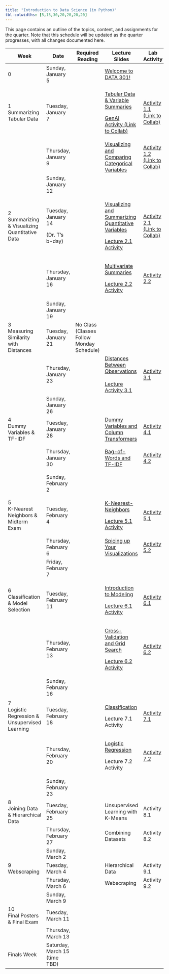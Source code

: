 ```yaml
---
title: "Introduction to Data Science (in Python)"
tbl-colwidths: [5,15,30,20,20,20,20]
---
```


This page contains an outline of the topics, content, and assignments for the quarter. Note that this schedule will be updated as the quarter progresses, with all changes documented here.

+-----------------------------------------------+-------------------------------+-------------------------------------------+-------------------------------------------------------------------------------------------------------------------------------------------------------------------------+--------------------------------------------------------------------------------------------------------------------------------------------------------+----------------------------------------------------------------------------------------------------------+---------------------------------------------------------------------------------+
| Week                                          | Date                          | Required Reading                          | Lecture Slides                                                                                                                                                          | Lab Activity                                                                                                                                           | Weekly Assignment                                                                                        | Exams & Project                                                                 |
+===============================================+===============================+===========================================+=========================================================================================================================================================================+========================================================================================================================================================+==========================================================================================================+=================================================================================+
| 0                                             | Sunday, January 5             |                                           | [Welcome to DATA 301!](/slides/00-welcome.qmd "Welcome to DATA 301!")                                                                                                   |                                                                                                                                                        |                                                                                                          |                                                                                 |
+-----------------------------------------------+-------------------------------+-------------------------------------------+-------------------------------------------------------------------------------------------------------------------------------------------------------------------------+--------------------------------------------------------------------------------------------------------------------------------------------------------+----------------------------------------------------------------------------------------------------------+---------------------------------------------------------------------------------+
| 1 Summarizing Tabular Data                    | Tuesday, January 7            |                                           | [Tabular Data & Variable Summaries](/slides/01-tabular-data-summaries.qmd "Tabular Data & Variable Summaries")                                                          | [Activity 1.1 (Link to Collab)](https://colab.research.google.com/drive/1L7vRYObMyqvWWlFaEnZqEJQjpHsWu690?usp=sharing "Activity 1.1 (Link to Collab)") |                                                                                                          |                                                                                 |
|                                               |                               |                                           |                                                                                                                                                                         |                                                                                                                                                        |                                                                                                          |                                                                                 |
|                                               |                               |                                           | [GenAI Activity (Link to Collab)](https://colab.research.google.com/drive/1QNGwd_33HqvANn4ZO8BVbCvmnzMJd28c?usp=sharing "GenAI Activity (Link to Collab)")              |                                                                                                                                                        |                                                                                                          |                                                                                 |
+-----------------------------------------------+-------------------------------+-------------------------------------------+-------------------------------------------------------------------------------------------------------------------------------------------------------------------------+--------------------------------------------------------------------------------------------------------------------------------------------------------+----------------------------------------------------------------------------------------------------------+---------------------------------------------------------------------------------+
|                                               | Thursday, January 9           |                                           | [Visualizing and Comparing Categorical Variables](/slides/02-conditional-distributions.qmd "Visualizing and Comparing Categorical Variables")                           | [Activity 1.2 (Link to Collab)](https://colab.research.google.com/drive/1xF6ZnCrvrmbv-K8YUmKOSRpDArr6LhJ7?usp=sharing "Activity 1.2 (Link to Collab)") | [Lab 1A](https://colab.research.google.com/drive/1oJjaV-ci0zaQpxigDJhaV59J7IR9MGu5?usp=sharing "Lab 1A") |                                                                                 |
|                                               |                               |                                           |                                                                                                                                                                         |                                                                                                                                                        |                                                                                                          |                                                                                 |
|                                               |                               |                                           |                                                                                                                                                                         |                                                                                                                                                        | [Lab 1B](https://colab.research.google.com/drive/1Ow4hOxqVdxY7nSuhqTuBGWRWWH3c2ZFX?usp=sharing "Lab 1B") |                                                                                 |
+-----------------------------------------------+-------------------------------+-------------------------------------------+-------------------------------------------------------------------------------------------------------------------------------------------------------------------------+--------------------------------------------------------------------------------------------------------------------------------------------------------+----------------------------------------------------------------------------------------------------------+---------------------------------------------------------------------------------+
|                                               | Sunday, January 12            |                                           |                                                                                                                                                                         |                                                                                                                                                        | Lab 1A, 1B Due by Midnight                                                                               |                                                                                 |
+-----------------------------------------------+-------------------------------+-------------------------------------------+-------------------------------------------------------------------------------------------------------------------------------------------------------------------------+--------------------------------------------------------------------------------------------------------------------------------------------------------+----------------------------------------------------------------------------------------------------------+---------------------------------------------------------------------------------+
| 2 Summarizing & Visualizing Quantitative Data | Tuesday, January 14           |                                           | [Visualizing and Summarizing Quantitative Variables](/slides/03-quantitative-variables.qmd "Visualizing and Summarizing Quantitative Variables")                        | [Activity 2.1 (Link to Collab)](https://colab.research.google.com/drive/1XBzyo6WxGv9JesWvFl-JoMsk_fIIwZHs?usp=sharing "Activity 2.1 (Link to Collab)") |                                                                                                          |                                                                                 |
|                                               |                               |                                           |                                                                                                                                                                         |                                                                                                                                                        |                                                                                                          |                                                                                 |
|                                               | (Dr. T's b-day)               |                                           | [Lecture 2.1 Activity](https://colab.research.google.com/drive/1coXx5_Kij_xKWhCd2rNWlrjOm8p5cwaj?usp=sharing "Lecture 2.1 Activity")                                    |                                                                                                                                                        |                                                                                                          |                                                                                 |
+-----------------------------------------------+-------------------------------+-------------------------------------------+-------------------------------------------------------------------------------------------------------------------------------------------------------------------------+--------------------------------------------------------------------------------------------------------------------------------------------------------+----------------------------------------------------------------------------------------------------------+---------------------------------------------------------------------------------+
|                                               | Thursday, January 16          |                                           | [Multivariate Summaries](/slides/04-group-by.qmd "Multivariate Summaries")                                                                                              | [Activity 2.2](https://colab.research.google.com/drive/1z04uCd6DHJ7Ln6zPQORCMqzXgELVPi6s?usp=sharing "Activity 2.2")                                   | [Lab 2A](https://colab.research.google.com/drive/1gTvmY1vMzSweF1tjKP83gfZ4breo1VYc?usp=sharing "Lab 2A") |                                                                                 |
|                                               |                               |                                           |                                                                                                                                                                         |                                                                                                                                                        |                                                                                                          |                                                                                 |
|                                               |                               |                                           | [Lecture 2.2 Activity](https://colab.research.google.com/drive/1jjxyhLnN0BGQXcDYFxH241IbJR6dfG3u?usp=sharing "Lecture 2.2 Activity")                                    |                                                                                                                                                        | [Lab 2B](https://colab.research.google.com/drive/1hOiHuLV2W0BrGShCmFwou61UEPkX8TZD?usp=sharing)          |                                                                                 |
+-----------------------------------------------+-------------------------------+-------------------------------------------+-------------------------------------------------------------------------------------------------------------------------------------------------------------------------+--------------------------------------------------------------------------------------------------------------------------------------------------------+----------------------------------------------------------------------------------------------------------+---------------------------------------------------------------------------------+
|                                               | Sunday, January 19            |                                           |                                                                                                                                                                         |                                                                                                                                                        | Lab 2A, 2B Due by Midnight                                                                               |                                                                                 |
+-----------------------------------------------+-------------------------------+-------------------------------------------+-------------------------------------------------------------------------------------------------------------------------------------------------------------------------+--------------------------------------------------------------------------------------------------------------------------------------------------------+----------------------------------------------------------------------------------------------------------+---------------------------------------------------------------------------------+
| 3\                                            | Tuesday, January 21           | No Class (Classes Follow Monday Schedule) |                                                                                                                                                                         |                                                                                                                                                        |                                                                                                          |                                                                                 |
| Measuring Similarity with Distances           |                               |                                           |                                                                                                                                                                         |                                                                                                                                                        |                                                                                                          |                                                                                 |
+-----------------------------------------------+-------------------------------+-------------------------------------------+-------------------------------------------------------------------------------------------------------------------------------------------------------------------------+--------------------------------------------------------------------------------------------------------------------------------------------------------+----------------------------------------------------------------------------------------------------------+---------------------------------------------------------------------------------+
|                                               | Thursday, January 23          |                                           | [Distances Between Observations](/slides/05-distances.qmd "Distances Between Observations")\                                                                            | [Activity 3.1](https://colab.research.google.com/drive/1WMw9KsoGkIH55q3GraqHJlEe7L64Bk7Y?usp=sharing "Activity 3.1")                                   | [Lab 3](https://colab.research.google.com/drive/1qAvJw5w0Ubng9SCGjN_4y5puUBHg1Zd3?usp=sharing "Lab 3")   |                                                                                 |
|                                               |                               |                                           | \                                                                                                                                                                       |                                                                                                                                                        |                                                                                                          |                                                                                 |
|                                               |                               |                                           | [Lecture Activity 3.1](https://colab.research.google.com/drive/1xly33T6Bzx-85peCe-2O9elkbgM97NIW?usp=sharing)                                                           |                                                                                                                                                        |                                                                                                          |                                                                                 |
+-----------------------------------------------+-------------------------------+-------------------------------------------+-------------------------------------------------------------------------------------------------------------------------------------------------------------------------+--------------------------------------------------------------------------------------------------------------------------------------------------------+----------------------------------------------------------------------------------------------------------+---------------------------------------------------------------------------------+
|                                               | Sunday, January 26            |                                           |                                                                                                                                                                         |                                                                                                                                                        | Lab 3 Due by Midnight                                                                                    |                                                                                 |
+-----------------------------------------------+-------------------------------+-------------------------------------------+-------------------------------------------------------------------------------------------------------------------------------------------------------------------------+--------------------------------------------------------------------------------------------------------------------------------------------------------+----------------------------------------------------------------------------------------------------------+---------------------------------------------------------------------------------+
| 4\                                            | Tuesday, January 28           |                                           | [Dummy Variables and Column Transformers](/slides/06-preprocessing.qmd "Dummy Variables and Column Transformers")                                                       | [Activity 4.1](https://colab.research.google.com/drive/1Xzx2cKhxH6I6iYtcOakWVeE8zaDnz0Po?usp=sharing "Activity 4.1")                                   |                                                                                                          |                                                                                 |
| Dummy Variables & TF-IDF                      |                               |                                           |                                                                                                                                                                         |                                                                                                                                                        |                                                                                                          |                                                                                 |
+-----------------------------------------------+-------------------------------+-------------------------------------------+-------------------------------------------------------------------------------------------------------------------------------------------------------------------------+--------------------------------------------------------------------------------------------------------------------------------------------------------+----------------------------------------------------------------------------------------------------------+---------------------------------------------------------------------------------+
|                                               | Thursday, January 30          |                                           | [Bag-of-Words and TF-IDF](/slides/07-text-data.qmd "Bag-of-Words and TF-IDF")                                                                                           | [Activity 4.2](https://colab.research.google.com/drive/1iJd-1hy4Tg5S_EgGH1eL7dqnKktoqjrG?usp=sharing "Activity 4.2")                                   | [Lab 4A](https://colab.research.google.com/drive/1ZMVQ_jkL9tnwWJANtx4wNC9gsCHby-0g?usp=sharing "Lab 4A") |                                                                                 |
|                                               |                               |                                           |                                                                                                                                                                         |                                                                                                                                                        |                                                                                                          |                                                                                 |
|                                               |                               |                                           |                                                                                                                                                                         |                                                                                                                                                        | [Lab 4B](https://colab.research.google.com/drive/1zpwRCxvl0ePC766nt6eNa2E0gJp-Ot3A?usp=sharing "Lab 4B") |                                                                                 |
+-----------------------------------------------+-------------------------------+-------------------------------------------+-------------------------------------------------------------------------------------------------------------------------------------------------------------------------+--------------------------------------------------------------------------------------------------------------------------------------------------------+----------------------------------------------------------------------------------------------------------+---------------------------------------------------------------------------------+
|                                               | Sunday, February 2            |                                           |                                                                                                                                                                         |                                                                                                                                                        | Lab 4A, 4B Due by Midnight                                                                               |                                                                                 |
+-----------------------------------------------+-------------------------------+-------------------------------------------+-------------------------------------------------------------------------------------------------------------------------------------------------------------------------+--------------------------------------------------------------------------------------------------------------------------------------------------------+----------------------------------------------------------------------------------------------------------+---------------------------------------------------------------------------------+
| 5\                                            | Tuesday, February 4           |                                           | [K-Nearest-Neighbors](/slides/08-knn.qmd "K-Nearest-Neighbors")                                                                                                         | [Activity 5.1](https://colab.research.google.com/drive/1uhyxxUBdLpEV-OKtMkNsCtWyS49l3LC8?usp=sharing "Activity 5.1")                                   |                                                                                                          |                                                                                 |
| K-Nearest Neighbors & Midterm Exam            |                               |                                           |                                                                                                                                                                         |                                                                                                                                                        |                                                                                                          |                                                                                 |
|                                               |                               |                                           | [Lecture 5.1 Activity](https://colab.research.google.com/drive/1SXxuLKCZsTB2Hl7WC3xE6MBiO1o_9VmY?usp=sharing "Lecture 5.1 Activity")                                    |                                                                                                                                                        |                                                                                                          |                                                                                 |
+-----------------------------------------------+-------------------------------+-------------------------------------------+-------------------------------------------------------------------------------------------------------------------------------------------------------------------------+--------------------------------------------------------------------------------------------------------------------------------------------------------+----------------------------------------------------------------------------------------------------------+---------------------------------------------------------------------------------+
|                                               | Thursday, February 6          |                                           | [Spicing up Your Visualizations](https://docs.google.com/presentation/d/1ZIBJzHWQFJtsQzkak0W-Z5RxT-0wSrvGPckXxhs8M-c/edit?usp=sharing "Spicing up Your Visualizations") | [Activity 5.2](https://colab.research.google.com/drive/1TLIlKAAaJE3tmF8vMC-tO90Rv_8lpgtS?usp=sharing "Activity 5.2")                                   |                                                                                                          | Exam 1 (in-class)                                                               |
+-----------------------------------------------+-------------------------------+-------------------------------------------+-------------------------------------------------------------------------------------------------------------------------------------------------------------------------+--------------------------------------------------------------------------------------------------------------------------------------------------------+----------------------------------------------------------------------------------------------------------+---------------------------------------------------------------------------------+
|                                               | Friday, February 7            |                                           |                                                                                                                                                                         |                                                                                                                                                        | No lab this week!                                                                                        |                                                                                 |
+-----------------------------------------------+-------------------------------+-------------------------------------------+-------------------------------------------------------------------------------------------------------------------------------------------------------------------------+--------------------------------------------------------------------------------------------------------------------------------------------------------+----------------------------------------------------------------------------------------------------------+---------------------------------------------------------------------------------+
| 6\                                            | Tuesday, February 11          |                                           | [Introduction to Modeling](/slides/09-modeling.qmd "Introduction to Modeling")                                                                                          | [Activity 6.1](https://colab.research.google.com/drive/1OYZ6nG00AZnrz_tuG1joDZg8CVDgfECg?usp=sharing "Activity 6.1")                                   |                                                                                                          |                                                                                 |
| Classification & Model Selection              |                               |                                           |                                                                                                                                                                         |                                                                                                                                                        |                                                                                                          |                                                                                 |
|                                               |                               |                                           | [Lecture 6.1 Activity](https://colab.research.google.com/drive/1CUu2qhIfz42z7QRRISwQsnwIIwaCCHby?usp=sharing "Lecture 6.1 Activity")                                    |                                                                                                                                                        |                                                                                                          |                                                                                 |
+-----------------------------------------------+-------------------------------+-------------------------------------------+-------------------------------------------------------------------------------------------------------------------------------------------------------------------------+--------------------------------------------------------------------------------------------------------------------------------------------------------+----------------------------------------------------------------------------------------------------------+---------------------------------------------------------------------------------+
|                                               | Thursday, February 13         |                                           | [Cross-Validation and Grid Search](/slides/10-cross-val.qmd "Cross-Validation and Grid Search")                                                                         | [Activity 6.2](https://colab.research.google.com/drive/1-yokgtl9EVEofk731kOFvhADwOfCc3OS?usp=sharing "Activity 6.2")                                   | [Lab 6A](https://colab.research.google.com/drive/1OVNLkPccgwThSIFTSgCk-r0Iq9UmWX19?usp=sharing "Lab 6A") |                                                                                 |
|                                               |                               |                                           |                                                                                                                                                                         |                                                                                                                                                        |                                                                                                          |                                                                                 |
|                                               |                               |                                           | [Lecture 6.2 Activity](https://colab.research.google.com/drive/1L2fZzIxZLexo8wbuGX-MT2TweWfmWCRf?usp=sharing "Lecture 6.2 Activity")                                    |                                                                                                                                                        | [Lab 6B](https://colab.research.google.com/drive/14dmKWyPrdQMWic61Ig07kie3XlrOrgOP?usp=sharing "Lab 6B") |                                                                                 |
+-----------------------------------------------+-------------------------------+-------------------------------------------+-------------------------------------------------------------------------------------------------------------------------------------------------------------------------+--------------------------------------------------------------------------------------------------------------------------------------------------------+----------------------------------------------------------------------------------------------------------+---------------------------------------------------------------------------------+
|                                               | Sunday, February 16           |                                           |                                                                                                                                                                         |                                                                                                                                                        | Lab 6A, 6B Due by Midnight                                                                               |                                                                                 |
+-----------------------------------------------+-------------------------------+-------------------------------------------+-------------------------------------------------------------------------------------------------------------------------------------------------------------------------+--------------------------------------------------------------------------------------------------------------------------------------------------------+----------------------------------------------------------------------------------------------------------+---------------------------------------------------------------------------------+
| 7\                                            | Tuesday, February 18          |                                           | [Classification](/slides/11-classification.qmd "Classification")                                                                                                        | [Activity 7.1](https://colab.research.google.com/drive/1rEePNyLnOTqzFPxnDcR2CQd6ug2keoWu?usp=sharing "Activity 7.1")                                   |                                                                                                          |                                                                                 |
| Logistic Regression & Unsupervised Learning   |                               |                                           |                                                                                                                                                                         |                                                                                                                                                        |                                                                                                          |                                                                                 |
|                                               |                               |                                           | Lecture 7.1 Activity                                                                                                                                                    |                                                                                                                                                        |                                                                                                          |                                                                                 |
+-----------------------------------------------+-------------------------------+-------------------------------------------+-------------------------------------------------------------------------------------------------------------------------------------------------------------------------+--------------------------------------------------------------------------------------------------------------------------------------------------------+----------------------------------------------------------------------------------------------------------+---------------------------------------------------------------------------------+
|                                               | Thursday, February 20         |                                           | [Logistic Regression](/slides/12-logistic.qmd "Logistic Regression")                                                                                                    | [Activity 7.2](https://colab.research.google.com/drive/15iiyq1smdG9Fv4LODPwTI0yirQs_mg8I?usp=sharing "Activity 7.2")                                   |                                                                                                          |                                                                                 |
|                                               |                               |                                           |                                                                                                                                                                         |                                                                                                                                                        |                                                                                                          |                                                                                 |
|                                               |                               |                                           | Lecture 7.2 Activity                                                                                                                                                    |                                                                                                                                                        |                                                                                                          |                                                                                 |
+-----------------------------------------------+-------------------------------+-------------------------------------------+-------------------------------------------------------------------------------------------------------------------------------------------------------------------------+--------------------------------------------------------------------------------------------------------------------------------------------------------+----------------------------------------------------------------------------------------------------------+---------------------------------------------------------------------------------+
|                                               | Sunday, February 23           |                                           |                                                                                                                                                                         |                                                                                                                                                        | Lab 7 Due by Midnight                                                                                    | [Project Proposal Due](/project/project-description.qmd "Project Proposal Due") |
+-----------------------------------------------+-------------------------------+-------------------------------------------+-------------------------------------------------------------------------------------------------------------------------------------------------------------------------+--------------------------------------------------------------------------------------------------------------------------------------------------------+----------------------------------------------------------------------------------------------------------+---------------------------------------------------------------------------------+
| 8\                                            | Tuesday, February 25          |                                           | Unsupervised Learning with K-Means                                                                                                                                      | Activity 8.1                                                                                                                                           |                                                                                                          |                                                                                 |
| Joining Data & Hierarchical Data              |                               |                                           |                                                                                                                                                                         |                                                                                                                                                        |                                                                                                          |                                                                                 |
+-----------------------------------------------+-------------------------------+-------------------------------------------+-------------------------------------------------------------------------------------------------------------------------------------------------------------------------+--------------------------------------------------------------------------------------------------------------------------------------------------------+----------------------------------------------------------------------------------------------------------+---------------------------------------------------------------------------------+
|                                               | Thursday, February 27         |                                           | Combining Datasets                                                                                                                                                      | Activity 8.2                                                                                                                                           |                                                                                                          |                                                                                 |
+-----------------------------------------------+-------------------------------+-------------------------------------------+-------------------------------------------------------------------------------------------------------------------------------------------------------------------------+--------------------------------------------------------------------------------------------------------------------------------------------------------+----------------------------------------------------------------------------------------------------------+---------------------------------------------------------------------------------+
|                                               | Sunday, March 2               |                                           |                                                                                                                                                                         |                                                                                                                                                        | Lab 8 Due by Midnight                                                                                    |                                                                                 |
+-----------------------------------------------+-------------------------------+-------------------------------------------+-------------------------------------------------------------------------------------------------------------------------------------------------------------------------+--------------------------------------------------------------------------------------------------------------------------------------------------------+----------------------------------------------------------------------------------------------------------+---------------------------------------------------------------------------------+
| 9\                                            | Tuesday, March 4              |                                           | Hierarchical Data                                                                                                                                                       | Activity 9.1                                                                                                                                           |                                                                                                          |                                                                                 |
| Webscraping                                   |                               |                                           |                                                                                                                                                                         |                                                                                                                                                        |                                                                                                          |                                                                                 |
+-----------------------------------------------+-------------------------------+-------------------------------------------+-------------------------------------------------------------------------------------------------------------------------------------------------------------------------+--------------------------------------------------------------------------------------------------------------------------------------------------------+----------------------------------------------------------------------------------------------------------+---------------------------------------------------------------------------------+
|                                               | Thursday, March 6             |                                           | Webscraping                                                                                                                                                             | Activity 9.2                                                                                                                                           |                                                                                                          |                                                                                 |
+-----------------------------------------------+-------------------------------+-------------------------------------------+-------------------------------------------------------------------------------------------------------------------------------------------------------------------------+--------------------------------------------------------------------------------------------------------------------------------------------------------+----------------------------------------------------------------------------------------------------------+---------------------------------------------------------------------------------+
|                                               | Sunday, March 9               |                                           |                                                                                                                                                                         |                                                                                                                                                        | Lab 9 Due by Midnight                                                                                    |                                                                                 |
+-----------------------------------------------+-------------------------------+-------------------------------------------+-------------------------------------------------------------------------------------------------------------------------------------------------------------------------+--------------------------------------------------------------------------------------------------------------------------------------------------------+----------------------------------------------------------------------------------------------------------+---------------------------------------------------------------------------------+
| 10\                                           | Tuesday, March 11             |                                           |                                                                                                                                                                         |                                                                                                                                                        |                                                                                                          |                                                                                 |
| Final Posters & Final Exam                    |                               |                                           |                                                                                                                                                                         |                                                                                                                                                        |                                                                                                          |                                                                                 |
+-----------------------------------------------+-------------------------------+-------------------------------------------+-------------------------------------------------------------------------------------------------------------------------------------------------------------------------+--------------------------------------------------------------------------------------------------------------------------------------------------------+----------------------------------------------------------------------------------------------------------+---------------------------------------------------------------------------------+
|                                               | Thursday, March 13            |                                           |                                                                                                                                                                         |                                                                                                                                                        |                                                                                                          | Exam 2 (in-class)                                                               |
+-----------------------------------------------+-------------------------------+-------------------------------------------+-------------------------------------------------------------------------------------------------------------------------------------------------------------------------+--------------------------------------------------------------------------------------------------------------------------------------------------------+----------------------------------------------------------------------------------------------------------+---------------------------------------------------------------------------------+
| Finals Week                                   | Saturday, March 15 (time TBD) |                                           |                                                                                                                                                                         |                                                                                                                                                        |                                                                                                          | Poster Presentations                                                            |
+-----------------------------------------------+-------------------------------+-------------------------------------------+-------------------------------------------------------------------------------------------------------------------------------------------------------------------------+--------------------------------------------------------------------------------------------------------------------------------------------------------+----------------------------------------------------------------------------------------------------------+---------------------------------------------------------------------------------+
